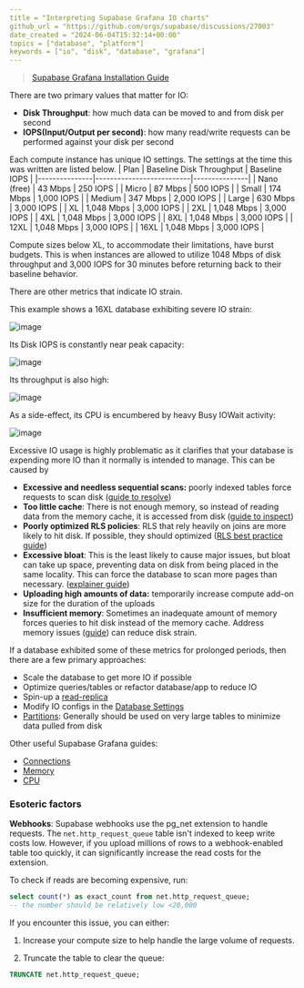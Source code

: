 ```yaml
---
title = "Interpreting Supabase Grafana IO charts"
github_url = "https://github.com/orgs/supabase/discussions/27003"
date_created = "2024-06-04T15:32:14+00:00"
topics = ["database", "platform"]
keywords = ["io", "disk", "database", "grafana"]
---
```


> [Supabase Grafana Installation Guide](https://supabase.com/docs/guides/platform/metrics#deploying-supabase-grafana)

There are two primary values that matter for IO:

- **Disk Throughput**: how much data can be moved to and from disk per second
- **IOPS(Input/Output per second)**: how many read/write requests can be performed against your disk per second

Each compute instance has unique IO settings. The settings at the time this was written are listed below.
| Plan | Baseline Disk Throughput | Baseline IOPS |
|---------------|--------------------------|---------------|
| Nano (free) | 43 Mbps | 250 IOPS |
| Micro | 87 Mbps | 500 IOPS |
| Small | 174 Mbps | 1,000 IOPS |
| Medium | 347 Mbps | 2,000 IOPS |
| Large | 630 Mbps | 3,000 IOPS |
| XL | 1,048 Mbps | 3,000 IOPS |
| 2XL | 1,048 Mbps | 3,000 IOPS |
| 4XL | 1,048 Mbps | 3,000 IOPS |
| 8XL | 1,048 Mbps | 3,000 IOPS |
| 12XL | 1,048 Mbps | 3,000 IOPS |
| 16XL | 1,048 Mbps | 3,000 IOPS |

Compute sizes below XL, to accommodate their limitations, have burst budgets. This is when instances are allowed to utilize 1048 Mbps of disk throughput and 3,000 IOPS for 30 minutes before returning back to their baseline behavior.

There are other metrics that indicate IO strain.

This example shows a 16XL database exhibiting severe IO strain:

![image](/docs/img/troubleshooting/9c6e0f9c-f842-463b-b214-1a9e31de3b2c.png)

Its Disk IOPS is constantly near peak capacity:

![image](/docs/img/troubleshooting/ec5ed538-985b-411d-a0d7-be718b28d367.png)

Its throughput is also high:

![image](/docs/img/troubleshooting/90cb6a70-fc67-4666-9217-6fa37cfacf82.png)

As a side-effect, its CPU is encumbered by heavy Busy IOWait activity:

![image](/docs/img/troubleshooting/9b88a738-65d6-4be4-8fa0-bc3f13a9a408.png)

Excessive IO usage is highly problematic as it clarifies that your database is expending more IO than it normally is intended to manage. This can be caused by

- **Excessive and needless sequential scans:** poorly indexed tables force requests to scan disk ([guide to resolve](https://github.com/orgs/supabase/discussions/22449))
- **Too little cache**: There is not enough memory, so instead of reading data from the memory cache, it is accessed from disk ([guide to inspect](https://github.com/orgs/supabase/discussions/22449))
- **Poorly optimized RLS policies**: RLS that rely heavily on joins are more likely to hit disk. If possible, they should optimized ([RLS best practice guide](https://supabase.com/docs/guides/database/postgres/row-level-security#rls-performance-recommendations))
- **Excessive bloat**: This is the least likely to cause major issues, but bloat can take up space, preventing data on disk from being placed in the same locality. This can force the database to scan more pages than necessary. ([explainer guide](https://supabase.com/blog/postgres-bloat))
- **Uploading high amounts of data:** temporarily increase compute add-on size for the duration of the uploads
- **Insufficient memory**: Sometimes an inadequate amount of memory forces queries to hit disk instead of the memory cache. Address memory issues ([guide](https://github.com/orgs/supabase/discussions/27021)) can reduce disk strain.

If a database exhibited some of these metrics for prolonged periods, then there are a few primary approaches:

- Scale the database to get more IO if possible
- Optimize queries/tables or refactor database/app to reduce IO
- Spin-up a [read-replica](https://supabase.com/dashboard/project/_/settings/infrastructure)
- Modify IO configs in the [Database Settings](https://supabase.com/dashboard/project/_/settings/database)
- [Partitions](https://supabase.com/docs/guides/database/partitions): Generally should be used on very large tables to minimize data pulled from disk

Other useful Supabase Grafana guides:

- [Connections](https://github.com/orgs/supabase/discussions/27141)
- [Memory](https://github.com/orgs/supabase/discussions/27021)
- [CPU](https://github.com/orgs/supabase/discussions/27022)

### Esoteric factors

**Webhooks**:
Supabase webhooks use the pg_net extension to handle requests. The `net.http_request_queue` table isn't indexed to keep write costs low. However, if you upload millions of rows to a webhook-enabled table too quickly, it can significantly increase the read costs for the extension.

To check if reads are becoming expensive, run:

```sql
select count(*) as exact_count from net.http_request_queue;
-- the number should be relatively low <20,000
```

If you encounter this issue, you can either:

1. Increase your compute size to help handle the large volume of requests.

2. Truncate the table to clear the queue:

```sql
TRUNCATE net.http_request_queue;
```

